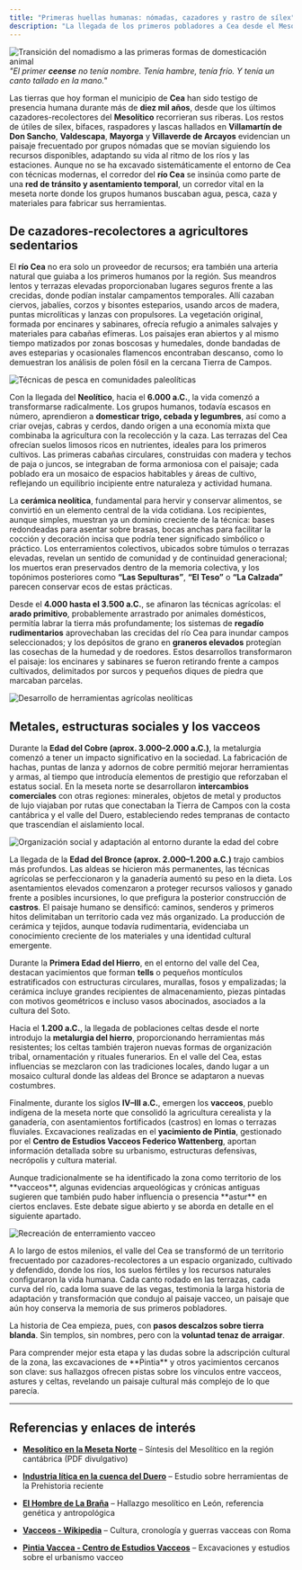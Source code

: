 ```yaml
---
title: "Primeras huellas humanas: nómadas, cazadores y rastro de sílex"
description: "La llegada de los primeros pobladores a Cea desde el Mesolítico, su evolución a través del Neolítico, las edades del Cobre y Bronce, hasta la emergencia de los vacceos en la Segunda Edad del Hierro."
---
```



![Transición del nomadismo a las primeras formas de domesticación animal](/images/cap1img1.png)
*"El primer **ceense** no tenía nombre. Tenía hambre, tenía frío. Y tenía un canto tallado en la mano."*

Las tierras que hoy forman el municipio de **Cea** han sido testigo de presencia humana durante más de **diez mil años**, desde que los últimos cazadores-recolectores del **Mesolítico** recorrieran sus riberas. Los restos de útiles de sílex, bifaces, raspadores y lascas hallados en **Villamartín de Don Sancho**, **Valdescapa**, **Mayorga** y **Villaverde de Arcayos** evidencian un paisaje frecuentado por grupos nómadas que se movían siguiendo los recursos disponibles, adaptando su vida al ritmo de los ríos y las estaciones. Aunque no se ha excavado sistemáticamente el entorno de Cea con técnicas modernas, el corredor del **río Cea** se insinúa como parte de una **red de tránsito y asentamiento temporal**, un corredor vital en la meseta norte donde los grupos humanos buscaban agua, pesca, caza y materiales para fabricar sus herramientas.


## De cazadores-recolectores a agricultores sedentarios

El **río Cea** no era solo un proveedor de recursos; era también una arteria natural que guiaba a los primeros humanos por la región. Sus meandros lentos y terrazas elevadas proporcionaban lugares seguros frente a las crecidas, donde podían instalar campamentos temporales. Allí cazaban ciervos, jabalíes, corzos y bisontes esteparios, usando arcos de madera, puntas microlíticas y lanzas con propulsores. La vegetación original, formada por encinares y sabinares, ofrecía refugio a animales salvajes y materiales para cabañas efímeras. Los paisajes eran abiertos y al mismo tiempo matizados por zonas boscosas y humedales, donde bandadas de aves esteparias y ocasionales flamencos encontraban descanso, como lo demuestran los análisis de polen fósil en la cercana Tierra de Campos.

![Técnicas de pesca en comunidades paleolíticas](/images/cap1img4.png)

Con la llegada del **Neolítico**, hacia el **6.000 a.C.**, la vida comenzó a transformarse radicalmente. Los grupos humanos, todavía escasos en número, aprendieron a **domesticar trigo, cebada y legumbres**, así como a criar ovejas, cabras y cerdos, dando origen a una economía mixta que combinaba la agricultura con la recolección y la caza. Las terrazas del Cea ofrecían suelos limosos ricos en nutrientes, ideales para los primeros cultivos. Las primeras cabañas circulares, construidas con madera y techos de paja o juncos, se integraban de forma armoniosa con el paisaje; cada poblado era un mosaico de espacios habitables y áreas de cultivo, reflejando un equilibrio incipiente entre naturaleza y actividad humana.

La **cerámica neolítica**, fundamental para hervir y conservar alimentos, se convirtió en un elemento central de la vida cotidiana. Los recipientes, aunque simples, muestran ya un dominio creciente de la técnica: bases redondeadas para asentar sobre brasas, bocas anchas para facilitar la cocción y decoración incisa que podría tener significado simbólico o práctico. Los enterramientos colectivos, ubicados sobre túmulos o terrazas elevadas, revelan un sentido de comunidad y de continuidad generacional; los muertos eran preservados dentro de la memoria colectiva, y los topónimos posteriores como **“Las Sepulturas”**, **“El Teso”** o **“La Calzada”** parecen conservar ecos de estas prácticas.

Desde el **4.000 hasta el 3.500 a.C.**, se afinaron las técnicas agrícolas: el **arado primitivo**, probablemente arrastrado por animales domésticos, permitía labrar la tierra más profundamente; los sistemas de **regadío rudimentarios** aprovechaban las crecidas del río Cea para inundar campos seleccionados; y los depósitos de grano en **graneros elevados** protegían las cosechas de la humedad y de roedores. Estos desarrollos transformaron el paisaje: los encinares y sabinares se fueron retirando frente a campos cultivados, delimitados por surcos y pequeños diques de piedra que marcaban parcelas.

![Desarrollo de herramientas agrícolas neolíticas](/images/cap1img2.png)


## Metales, estructuras sociales y los vacceos

Durante la **Edad del Cobre (aprox. 3.000–2.000 a.C.)**, la metalurgia comenzó a tener un impacto significativo en la sociedad. La fabricación de hachas, puntas de lanza y adornos de cobre permitió mejorar herramientas y armas, al tiempo que introducía elementos de prestigio que reforzaban el estatus social. En la meseta norte se desarrollaron **intercambios comerciales** con otras regiones: minerales, objetos de metal y productos de lujo viajaban por rutas que conectaban la Tierra de Campos con la costa cantábrica y el valle del Duero, estableciendo redes tempranas de contacto que trascendían el aislamiento local.

![Organización social y adaptación al entorno durante la edad del cobre](/images/cap1img3.png)

La llegada de la **Edad del Bronce (aprox. 2.000–1.200 a.C.)** trajo cambios más profundos. Las aldeas se hicieron más permanentes, las técnicas agrícolas se perfeccionaron y la ganadería aumentó su peso en la dieta. Los asentamientos elevados comenzaron a proteger recursos valiosos y ganado frente a posibles incursiones, lo que prefigura la posterior construcción de **castros**. El paisaje humano se densificó: caminos, senderos y primeros hitos delimitaban un territorio cada vez más organizado. La producción de cerámica y tejidos, aunque todavía rudimentaria, evidenciaba un conocimiento creciente de los materiales y una identidad cultural emergente.

Durante la **Primera Edad del Hierro**, en el entorno del valle del Cea, destacan yacimientos que forman **tells** o pequeños montículos estratificados con estructuras circulares, murallas, fosos y empalizadas; la cerámica incluye grandes recipientes de almacenamiento, piezas pintadas con motivos geométricos e incluso vasos abocinados, asociados a la cultura del Soto.


Hacia el **1.200 a.C.**, la llegada de poblaciones celtas desde el norte introdujo la **metalurgia del hierro**, proporcionando herramientas más resistentes; los celtas también trajeron nuevas formas de organización tribal, ornamentación y rituales funerarios. En el valle del Cea, estas influencias se mezclaron con las tradiciones locales, dando lugar a un mosaico cultural donde las aldeas del Bronce se adaptaron a nuevas costumbres.

Finalmente, durante los siglos **IV–III a.C.**, emergen los **vacceos**, pueblo indígena de la meseta norte que consolidó la agricultura cerealista y la ganadería, con asentamientos fortificados (castros) en lomas o terrazas fluviales. Excavaciones realizadas en el **yacimiento de Pintia**, gestionado por el **Centro de Estudios Vacceos Federico Wattenberg**, aportan información detallada sobre su urbanismo, estructuras defensivas, necrópolis y cultura material.

<Aside type="caution">
Aunque tradicionalmente se ha identificado la zona como territorio de los **vacceos**, algunas evidencias arqueológicas y crónicas antiguas sugieren que también pudo haber influencia o presencia **astur** en ciertos enclaves. Este debate sigue abierto y se aborda en detalle en el siguiente apartado.
</Aside>

![Recreación de enterramiento vacceo](/images/cap1img5.png)

A lo largo de estos milenios, el valle del Cea se transformó de un territorio frecuentado por cazadores-recolectores a un espacio organizado, cultivado y defendido, donde los ríos, los suelos fértiles y los recursos naturales configuraron la vida humana. Cada canto rodado en las terrazas, cada curva del río, cada loma suave de las vegas, testimonia la larga historia de adaptación y transformación que condujo al paisaje vacceo, un paisaje que aún hoy conserva la memoria de sus primeros pobladores.

La historia de Cea empieza, pues, con **pasos descalzos sobre tierra blanda**. Sin templos, sin nombres, pero con la **voluntad tenaz de arraigar**.

<Aside type="tip">
Para comprender mejor esta etapa y las dudas sobre la adscripción cultural de la zona, las excavaciones de **Pintia** y otros yacimientos cercanos son clave: sus hallazgos ofrecen pistas sobre los vínculos entre vacceos, astures y celtas, revelando un paisaje cultural más complejo de lo que parecía.
</Aside>

---

## Referencias y enlaces de interés

- **<a href="https://www.bizkaia.eus/fitxategiak/04/ondarea/Kobie/PDF/6/Kobie_8_AN_CAPITULO%2010_%20UN%20NUEVO%20TIEMPO_%20EL%20MESOLITICO%20EN%20LA%20.pdf" target="_blank">Mesolítico en la Meseta Norte</a>** – Síntesis del Mesolítico en la región cantábrica (PDF divulgativo)

- **<a href="https://www.researchgate.net/publication/327160078_Aproximacion_al_estudio_de_las_industrias_liticas_de_la_Prehistoria_Reciente_en_el_noroeste_de_la_cuenca_sedimentaria_del_Duero_Leon" target="_blank">Industria lítica en la cuenca del Duero</a>** – Estudio sobre herramientas de la Prehistoria reciente

- **<a href="https://es.wikipedia.org/wiki/Hombre_de_La_Bra%C3%B1a" target="_blank">El Hombre de La Braña</a>** – Hallazgo mesolítico en León, referencia genética y antropológica

- **<a href="https://es.wikipedia.org/wiki/Vacceos" target="_blank">Vacceos - Wikipedia</a>** – Cultura, cronología y guerras vacceas con Roma

- **<a href="https://pintiavaccea.es/" target="_blank">Pintia Vaccea - Centro de Estudios Vacceos</a>** – Excavaciones y estudios sobre el urbanismo vacceo